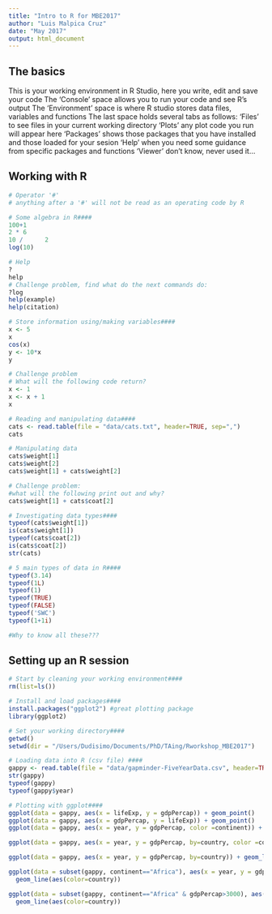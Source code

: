 ```yaml
---
title: "Intro to R for MBE2017"
author: "Luis Malpica Cruz"
date: "May 2017"
output: html_document
---
```


## The basics
 This is your working environment in R Studio, here you write, edit and save your code
 The 'Console' space allows you to run your code and see R's output
 The 'Environment' space is where R studio stores data files, variables and functions
 The last space holds several tabs as follows:
 'Files' to see files in your current working directory
 'Plots' any plot code you run will appear here
 'Packages' shows those packages that you have installed and those loaded for your sesion
 'Help' when you need some guidance from specific packages and functions
 'Viewer' don't know, never used it...

## Working with R
```r
# Operator '#'
# anything after a '#' will not be read as an operating code by R

# Some algebra in R####
100+1
2 * 6
10 /      2
log(10)

# Help
?
help
# Challenge problem, find what do the next commands do:
?log
help(example)
help(citation)

# Store information using/making variables####
x <- 5
x
cos(x)
y <- 10*x
y

# Challenge problem
# What will the following code return?
x <- 1
x <- x + 1 
x

# Reading and manipulating data####
cats <- read.table(file = "data/cats.txt", header=TRUE, sep=",")
cats

# Manipulating data
cats$weight[1]
cats$weight[2]
cats$weight[1] + cats$weight[2]

# Challenge problem:
#what will the following print out and why?
cats$weight[1] + cats$coat[2]

# Investigating data types####
typeof(cats$weight[1])
is(cats$weight[1])
typeof(cats$coat[2])
is(cats$coat[2])
str(cats)

# 5 main types of data in R####
typeof(3.14)
typeof(1L)
typeof(1)
typeof(TRUE)
typeof(FALSE)
typeof('SWC')
typeof(1+1i)

#Why to know all these???

```

## Setting up an R session
```r
# Start by cleaning your working environment####
rm(list=ls())

# Install and load packages####
install.packages("ggplot2") #great plotting package
library(ggplot2)

# Set your working directory####
getwd()
setwd(dir = "/Users/Dudisimo/Documents/PhD/TAing/Rworkshop_MBE2017")

# Loading data into R (csv file) ####
gappy <- read.table(file = "data/gapminder-FiveYearData.csv", header=TRUE, sep=",", strip.white = TRUE)
str(gappy)
typeof(gappy)
typeof(gappy$year)

# Plotting with ggplot####
ggplot(data = gappy, aes(x = lifeExp, y = gdpPercap)) + geom_point()
ggplot(data = gappy, aes(x = gdpPercap, y = lifeExp)) + geom_point()
ggplot(data = gappy, aes(x = year, y = gdpPercap, color =continent)) + geom_point()

ggplot(data = gappy, aes(x = year, y = gdpPercap, by=country, color =continent)) + geom_point() + geom_line()

ggplot(data = gappy, aes(x = year, y = gdpPercap, by=country)) + geom_line(aes(color=continent))

ggplot(data = subset(gappy, continent=="Africa"), aes(x = year, y = gdpPercap, by=country)) +
  geom_line(aes(color=country))

ggplot(data = subset(gappy, continent=="Africa" & gdpPercap>3000), aes(x = year, y = gdpPercap, by=country)) + 
  geom_line(aes(color=country))

```
